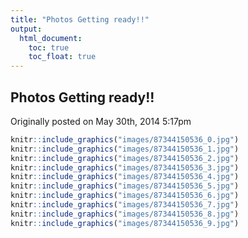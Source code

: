 ```yaml
---
title: "Photos Getting ready!!"
output:
  html_document:
    toc: true
    toc_float: true
---
```


## Photos Getting ready!!

Originally posted on May 30th, 2014 5:17pm

```r
knitr::include_graphics("images/87344150536_0.jpg")
knitr::include_graphics("images/87344150536_1.jpg")
knitr::include_graphics("images/87344150536_2.jpg")
knitr::include_graphics("images/87344150536_3.jpg")
knitr::include_graphics("images/87344150536_4.jpg")
knitr::include_graphics("images/87344150536_5.jpg")
knitr::include_graphics("images/87344150536_6.jpg")
knitr::include_graphics("images/87344150536_7.jpg")
knitr::include_graphics("images/87344150536_8.jpg")
knitr::include_graphics("images/87344150536_9.jpg")
```

